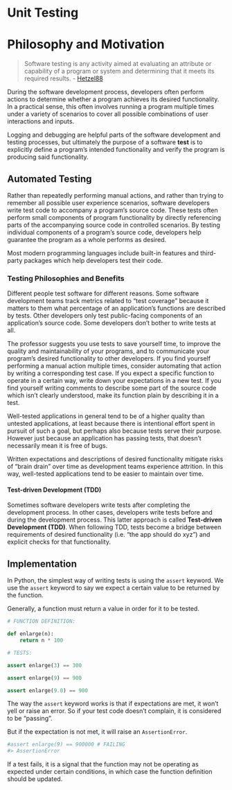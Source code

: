 # Unit Testing

# Philosophy and Motivation

> Software testing is any activity aimed at evaluating an attribute or capability of a program or system and determining that it meets its required results. - [Hetzel88](https://users.ece.cmu.edu/~koopman/des_s99/sw_testing/#reference)

During the software development process, developers often perform actions to determine whether a program achieves its desired functionality. In a practical sense, this often involves running a program multiple times under a variety of scenarios to cover all possible combinations of user interactions and inputs.

Logging and debugging are helpful parts of the software development and testing processes, but ultimately the purpose of a software **test** is to explicitly define a program's intended functionality and verify the program is producing said functionality.

## Automated Testing

Rather than repeatedly performing manual actions, and rather than trying to remember all possible user experience scenarios, software developers write test code to accompany a program's source code. These tests often perform small components of program functionality by directly referencing parts of the accompanying source code in controlled scenarios. By testing individual components of a program's source code, developers help guarantee the program as a whole performs as desired.

Most modern programming languages include built-in features and third-party packages which help developers test their code.

### Testing Philosophies and Benefits

Different people test software for different reasons. Some software development teams track metrics related to "test coverage" because it matters to them what percentage of an application's functions are described by tests. Other developers only test public-facing components of an application's source code. Some developers don't bother to write tests at all.

The professor suggests you use tests to save yourself time, to improve the quality and maintainability of your programs, and to communicate your program's desired functionality to other developers. If you find yourself performing a manual action multiple times, consider automating that action by writing a corresponding test case. If you expect a specific function to operate in a certain way, write down your expectations in a new test. If you find yourself writing comments to describe some part of the source code which isn't clearly understood, make its function plain by describing it in a test.

Well-tested applications in general tend to be of a higher quality than untested applications, at least because there is intentional effort spent in pursuit of such a goal, but perhaps also because tests serve their purpose. However just because an application has passing tests, that doesn't necessarily mean it is free of bugs.

Written expectations and descriptions of desired functionality mitigate risks of "brain drain" over time as development teams experience attrition. In this way, well-tested applications tend to be easier to maintain over time.

#### Test-driven Development (TDD)

Sometimes software developers write tests after completing the development process. In other cases, developers write tests before and during the development process. This latter approach is called **Test-driven Development (TDD)**. When following TDD, tests become a bridge between requirements of desired functionality (i.e. "the app should do xyz") and explicit checks for that functionality.


## Implementation

In Python, the simplest way of writing tests is using the `assert` keyword. We use the `assert` keyword to say we expect a certain value to be returned by the function.

Generally, a function must return a value in order for it to be tested.

```python
# FUNCTION DEFINITION:

def enlarge(n):
    return n * 100

# TESTS:

assert enlarge(3) == 300

assert enlarge(9) == 900

assert enlarge(9.0) == 900
```

The way the `assert` keyword works is that if expectations are met, it won't yell or raise an error. So if your test code doesn't complain, it is considered to be "passing".

But if the expectation is not met, it will raise an `AssertionError`.

```python
#assert enlarge(9) == 900000 # FAILING
#> AssertionError
```

If a test fails, it is a signal that the function may not be operating as expected under certain conditions, in which case the function definition should be updated.
